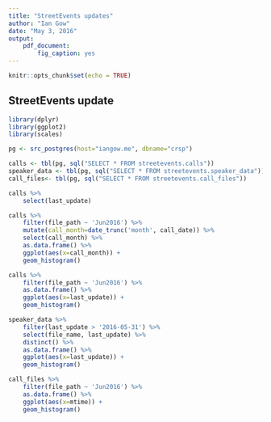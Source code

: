 ```yaml
---
title: "StreetEvents updates"
author: "Ian Gow"
date: "May 3, 2016"
output: 
    pdf_document:
        fig_caption: yes
---
```


```r
knitr::opts_chunk$set(echo = TRUE)
```

## StreetEvents update

```r
library(dplyr)
library(ggplot2)
library(scales)

pg <- src_postgres(host="iangow.me", dbname="crsp")

calls <- tbl(pg, sql("SELECT * FROM streetevents.calls"))
speaker_data <- tbl(pg, sql("SELECT * FROM streetevents.speaker_data"))
call_files<- tbl(pg, sql("SELECT * FROM streetevents.call_files"))
```

```r
calls %>%
    select(last_update) 
```

```r
calls %>%
    filter(file_path ~ 'Jun2016') %>%
    mutate(call_month=date_trunc('month', call_date)) %>%
    select(call_month) %>%
    as.data.frame() %>%
    ggplot(aes(x=call_month)) +
    geom_histogram()
```

```r
calls %>%
    filter(file_path ~ 'Jun2016') %>%
    as.data.frame() %>%
    ggplot(aes(x=last_update)) +
    geom_histogram()
```

```r
speaker_data %>%
    filter(last_update > '2016-05-31') %>%
    select(file_name, last_update) %>%
    distinct() %>%
    as.data.frame() %>%
    ggplot(aes(x=last_update)) +
    geom_histogram()
```

```r
call_files %>%
    filter(file_path ~ 'Jun2016') %>%
    as.data.frame() %>%
    ggplot(aes(x=mtime)) +
    geom_histogram()
```
